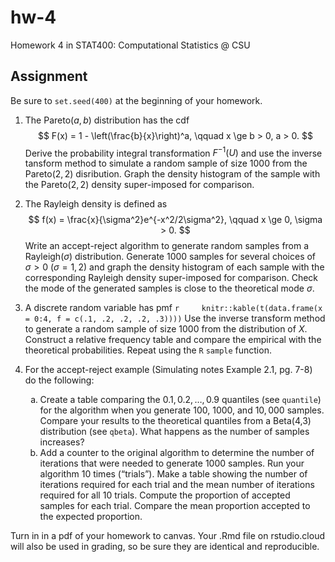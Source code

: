 # hw-4

Homework 4 in STAT400: Computational Statistics @ CSU

## Assignment

Be sure to `set.seed(400)` at the beginning of your homework.

1. The Pareto$(a, b)$ distribution has the cdf
    $$
    F(x) = 1 - \left(\frac{b}{x}\right)^a, \qquad x \ge b > 0, a > 0.
    $$
    Derive the probability integral transformation $F^{-1}(U)$ and use the inverse tansform method to simulate a random sample of size $1000$ from the Pareto$(2, 2)$ disribution. Graph the density histogram of the sample with the Pareto$(2, 2)$ density super-imposed for comparison.
    
2. The Rayleigh density is defined as
    $$
    f(x) = \frac{x}{\sigma^2}e^{-x^2/2\sigma^2}, \qquad x \ge 0, \sigma > 0.
    $$
    Write an accept-reject algorithm to generate random samples from a Rayleigh$(\sigma)$ distribution. Generate $1000$ samples for several choices of $\sigma > 0$ ($\sigma = 1, 2$) and graph the density histogram of each sample with the corresponding Rayleigh density super-imposed for comparison. Check the mode of the generated samples is close to the theoretical mode $\sigma$.
    
3. A discrete random variable has pmf
    ```r
    knitr::kable(t(data.frame(x = 0:4, f = c(.1, .2, .2, .2, .3))))
    ```
    Use the inverse transform method to generate a random sample of size $1000$ from the distribution of $X$. Construct a relative frequency table and compare the empirical with the theoretical probabilities. Repeat using the `R` `sample` function.

4. For the accept-reject example (Simulating notes Example 2.1, pg. 7-8) do the following:

    a. Create a table comparing the $0.1, 0.2, \dots, 0.9$ quantiles (see `quantile`) for the algorithm when you generate $100$, $1000$, and $10,000$ samples. Compare your results to the theoretical quantiles from a Beta(4,3) distribution (see `qbeta`). What happens as the number of samples increases?
    b. Add a counter to the original algorithm to determine the number of iterations that were needed to generate 1000 samples. Run your algorithm 10 times ("trials"). Make a table showing the number of iterations required for each trial and the mean number of iterations required for all 10 trials. Compute the proportion of accepted samples for each trial. Compare the mean proportion accepted to the expected proportion.
    
Turn in in a pdf of your homework to canvas. Your .Rmd file on rstudio.cloud will also be used in grading, so be sure they are identical and reproducible.